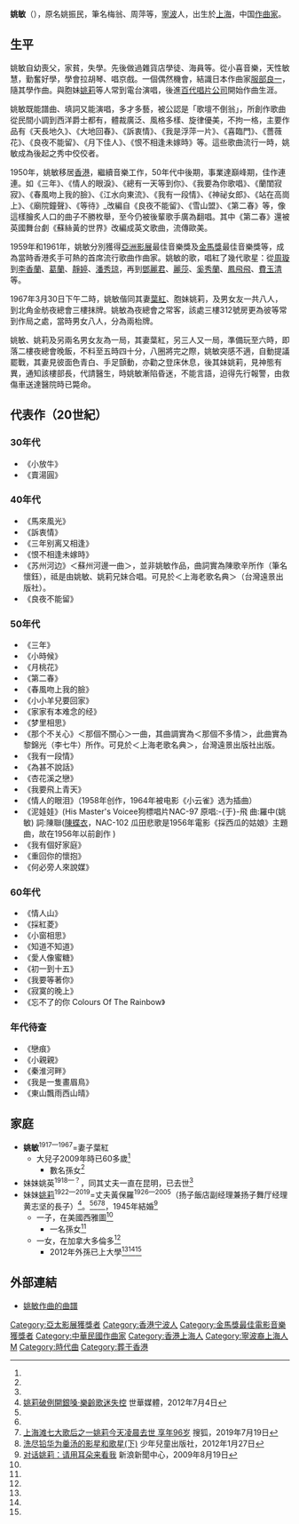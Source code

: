{{Infobox Person
| 姓名 = 姚敏
| 職業 = 作曲家、歌手
| 圖片 =
| 圖片尺寸 = 
| 圖片簡介 = 
| 英文名 = 
| 本名 = 姚振民
| 绰号 = 
| 國籍 = 
| 民族 = [[汉族|汉族]]
| 籍貫 = 浙江宁波
| 出生日期 = 1917年11月
| 出生地點 = {{ROC-1912}}[[上海市_(中華民國)|上海市]]
| 逝世日期 = {{death date and age|df=yes|1967|3|30|1917|11}}
| 逝世地點 = {{HKG-1959}}
| 語言 = 
| 宗教信仰 = 
| 身高 = 
| 體重 = 
| 血型 = 
| 配偶 = 葉紅
| 兒女 = 大兒子2009年時已60多歲<ref>
[https://y.qq.com/n/m/client/music_headline/index.html?_hidehd=1&_button=2&zid=543407 姚敏：站在时代曲高岗上，春风吻上了他的脸] {{Wayback|url=https://y.qq.com/n/m/client/music_headline/index.html?_hidehd=1&_button=2&zid=543407 |date=20200420080508 }}</ref>
| 父母 = 
| 教育程度 = 
| 出道作 = 
| 代表作 = 
| 活躍年代 = 
| 經紀公司 = 
| 網站 = 
| imdb = 
}}

'''姚敏'''（{{bd|1917年|11月|1967年|3月30日}}），原名姚振民，筆名梅翁、周萍等，[[寧波|寧波]]人，出生於[[上海|上海]]，中国[[作曲家|作曲家]]。

==生平==
姚敏自幼喪父，家貧，失學。先後做過雜貨店學徒、海員等。從小喜音樂，天性敏慧，勤奮好學，學會拉胡琴、唱京戲。一個偶然機會，結識日本作曲家[[服部良一|服部良一]]，隨其學作曲。與胞妹[[姚莉|姚莉]]等人常到電台演唱，後進[[百代唱片公司|百代唱片公司]]開始作曲生涯。

姚敏既能譜曲、填詞又能演唱，多才多藝，被公認是「歌壇不倒翁」，所創作歌曲從民間小調到西洋爵士都有，體裁廣泛、風格多樣、旋律優美，不拘一格，主要作品有《天長地久》、《大地回春》、《訴衷情》、《我是浮萍一片》、《喜臨門》、《薔薇花》、《良夜不能留》、《月下佳人》、《恨不相逢未嫁時》等。這些歌曲流行一時，姚敏成為後起之秀中佼佼者。
 
1950年，姚敏移居[[香港|香港]]，繼續音樂工作，50年代中後期，事業達巔峰期，佳作連連。如《三年》、《情人的眼淚》、《總有一天等到你》、《我要為你歌唱》、《蘭閨寂寂》、《春風吻上我的臉》、《江水向東流》、《我有一段情》、《神祕女郎》、《站在高崗上》、《廟院鐘聲》、《等待》_改編自《良夜不能留》、《雪山盟》、《第二春》等，像這樣膾炙人口的曲子不勝枚舉，至今仍被後輩歌手廣為翻唱。其中《第二春》還被英國舞台劇《蘇絲黃的世界》改編成英文歌曲，流傳歐美。
 
1959年和1961年，姚敏分別獲得[[亞洲影展|亞洲影展]]最佳音樂獎及[[金馬獎|金馬獎]]最佳音樂獎等，成為當時香港炙手可熱的首席流行歌曲作曲家。姚敏的歌，唱紅了幾代歌星：從[[周璇|周璇]]到[[李香蘭|李香蘭]]、[[葛蘭|葛蘭]]、[[靜婷|靜婷]]、[[潘秀琼|潘秀琼]]，再到[[鄧麗君|鄧麗君]]、[[麗莎|麗莎]]、[[奚秀蘭|奚秀蘭]]、[[鳳飛飛|鳳飛飛]]、[[費玉清|費玉清]]等。

1967年3月30日下午二時，姚敏偕同其妻[[葉紅|葉紅]]、胞妹姚莉，及男女友一共八人，到北角金舫夜總會三樓抹牌。姚敏為夜總會之常客，該處三樓312號房更為彼等常到作局之處，當時男女八人，分為兩枱牌。
 
姚敏、姚莉及另兩名男女友為一局，其妻葉紅，另三人又一局，準備玩至六時，即落二樓夜總會晚飯，不料至五時四十分，八圈將完之際，姚敏突感不適，自動提議罷戰，其妻見彼面色青白、手足顫動，亦勸之登床休息，後其妹姚莉，見神態有異，通知該樓部長，代請醫生，時姚敏漸陷昏迷，不能言語，迫得先行報警，由救傷車送達醫院時已斃命。

==代表作（20世紀）==
===30年代===
*《小放牛》
*《賣湯圓》

===40年代===
*《馬來風光》
*《訴衷情》
*《三年别离又相逢》
*《恨不相逢未嫁時》
*《苏州河边》＜蘇州河邊一曲＞，並非姚敏作品，曲詞實為陳歌辛所作（筆名懷鈺），祗是由姚敏、姚莉兄妹合唱。可見於＜上海老歌名典＞（台灣遠景出版社）。
*《良夜不能留》

===50年代===
*《三年》
*《小時候》
*《月桃花》
*《第二春》
*《春風吻上我的臉》
*《小小羊兒要回家》
*《家家有本难念的经》
*《梦里相思》
*《那个不关心》＜那個不關心＞一曲，其曲調實為＜那個不多情＞，此曲實為黎錦光（李七牛）所作。可見於＜上海老歌名典＞，台灣遠景出版社出版。
*《我有一段情》
*《為甚不說話》
*《杏花溪之戀》
*《我要飛上青天》
*《情人的眼泪》（1958年创作，1964年被电影《小云雀》选为插曲）
*《泥娃娃》(His Master's Voicee狗標唱片NAC-97 原唱:-{于}-飛 曲:羅中(姚敏) 詞:陳聯([[陳蝶衣|陳蝶衣]]，NAC-102 瓜田悲歌是1956年電影《採西瓜的姑娘》主題曲，故在1956年以前創作 )
*《我有個好家庭》
*《重回你的懷抱》
*《何必旁人來說媒》

===60年代===
*《情人山》
*《採紅菱》
*《小窗相思》
*《知道不知道》
*《愛人像蜜糖》
*《初一到十五》
*《我要等著你》
*《寂寞的晚上》
*《忘不了的你 Colours Of The Rainbow》

===年代待查===
*《戀痕》
*《小親親》
*《秦淮河畔》
*《我是一隻畫眉鳥》
*《東山飄雨西山晴》

== 家庭 ==
*'''姚敏'''<sup>1917—1967</sup>=妻子葉紅
**大兒子2009年時已60多歲<ref name=sn/>
***數名孫女<ref name=sn/>
*妹妹姚英<sup>1918—？</sup>，同其丈夫一直在昆明，已去世<ref name=sn/>
*妹妹[[姚莉|姚莉]]<sup>1922—2019</sup>=丈夫黃保羅<sup>1926—2005</sup>（扬子飯店副经理兼扬子舞厅经理黄志坚的長子）<ref name=mc>[http://www.mediachinese.com/node/58978 姚莉破例開銀嗓‧樂齡歌迷失控] {{Wayback|url=http://www.mediachinese.com/node/58978 |date=20190725141649 }}世華媒體，2012年7月4日</ref>。<ref name=mc/><ref name=sn/><ref>[http://www.sohu.com/na/327954990_165575?scm=1002.45005a.15d015e0164.PC_NEW_ARTICLE_REC&spm=smpc.content%2Fnew.fd-d.10.1563494400026oXoZw5N 上海滩七大歌后之一姚莉今天凌晨去世 享年96岁] {{Wayback|url=http://www.sohu.com/na/327954990_165575?scm=1002.45005a.15d015e0164.PC_NEW_ARTICLE_REC&spm=smpc.content%2Fnew.fd-d.10.1563494400026oXoZw5N |date=20200420080515 }}搜狐，2019年7月19日</ref><ref name=jc>[http://www.jcph.com/shaoer/bkview.asp?bkid=223498&cid=676348 洗尽铅华为羹汤的影星和歌星(下)] {{Wayback|url=http://www.jcph.com/shaoer/bkview.asp?bkid=223498&cid=676348 |date=20200420080516 }}少年兒童出版社，2012年1月27日</ref>，1945年結婚<ref name=sn>[http://news.sina.com.cn/c/sd/2009-08-19/120818467321_3.shtml 对话姚莉：请用耳朵来看我] {{Wayback|url=http://news.sina.com.cn/c/sd/2009-08-19/120818467321_3.shtml |date=20190725141639 }}新浪新聞中心，2009年8月19日</ref>
**一子，在美國西雅圖<ref name=sn/>
***一名孫女<ref name=sn/>
**一女，在加拿大多倫多<ref name=sn/>
***2012年外孫已上大學<ref name=mc/><ref name=sn/><ref name=jc/>

==外部連結==
*[http://www.qupu123.com/author/68098 姚敏作曲的曲譜]{{Wayback|url=http://www.qupu123.com/author/68098 |date=20181231072920 }}

{{金馬獎最佳原創電影音樂}}
{{Authority control}}
{{DEFAULTSORT:Yao姚}}
[[Category:亞太影展獲獎者|Category:亞太影展獲獎者]]
[[Category:香港宁波人|Category:香港宁波人]]
[[Category:金馬獎最佳電影音樂獲獎者|Category:金馬獎最佳電影音樂獲獎者]]
[[Category:中華民國作曲家|Category:中華民國作曲家]]
[[Category:香港上海人|Category:香港上海人]]
[[Category:寧波裔上海人|Category:寧波裔上海人]]
[[Category:姚姓|M]]
[[Category:時代曲|Category:時代曲]]
[[Category:葬于香港|Category:葬于香港]]